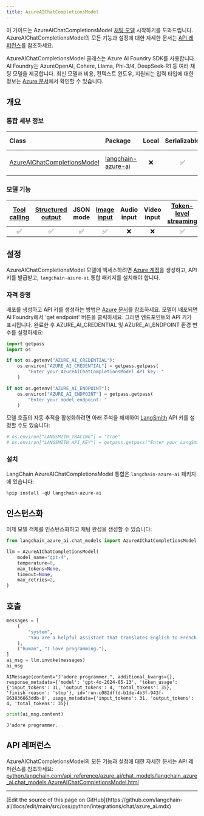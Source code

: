 ```yaml
---
title: AzureAIChatCompletionsModel
---
```


이 가이드는 AzureAIChatCompletionsModel [채팅 모델](/oss/python/langchain/models) 시작하기를 도와드립니다. AzureAIChatCompletionsModel의 모든 기능과 설정에 대한 자세한 문서는 [API 레퍼런스](https://python.langchain.com/api_reference/azure_ai/chat_models/langchain_azure_ai.chat_models.AzureAIChatCompletionsModel.html)를 참조하세요.

AzureAIChatCompletionsModel 클래스는 Azure AI Foundry SDK를 사용합니다. AI Foundry는 AzureOpenAI, Cohere, Llama, Phi-3/4, DeepSeek-R1 등 여러 채팅 모델을 제공합니다. 최신 모델과 비용, 컨텍스트 윈도우, 지원되는 입력 타입에 대한 정보는 [Azure 문서](https://learn.microsoft.com/azure/ai-studio/how-to/model-catalog-overview)에서 확인할 수 있습니다.

## 개요

### 통합 세부 정보

| Class | Package | Local | Serializable | [JS support](https://v03.api.js.langchain.com/classes/_langchain_openai.AzureChatOpenAI.html) | Downloads | Version |
| :--- | :--- | :---: | :---: |  :---: | :---: | :---: |
| [AzureAIChatCompletionsModel](https://python.langchain.com/api_reference/azure_ai/chat_models/langchain_azure_ai.chat_models.AzureAIChatCompletionsModel.html) | [langchain-azure-ai](https://python.langchain.com/api_reference/langchain_azure_ai/index.html) | ❌ | ✅ | ✅ | ![PyPI - Downloads](https://img.shields.io/pypi/dm/langchain-azure-ai?style=flat-square&label=%20) | ![PyPI - Version](https://img.shields.io/pypi/v/langchain-azure-ai?style=flat-square&label=%20) |

### 모델 기능

| [Tool calling](/oss/python/langchain/tools) | [Structured output](/oss/python/langchain/structured-output) | JSON mode | [Image input](/oss/python/langchain/messages#multimodal) | Audio input | Video input | [Token-level streaming](/oss/python/langchain/streaming/) | Native async | [Token usage](/oss/python/langchain/models#token-usage) | [Logprobs](/oss/python/langchain/models#log-probabilities) |
| :---: | :---: | :---: | :---: |  :---: | :---: | :---: | :---: | :---: | :---: |
| ✅ | ✅ | ✅ | ✅ | ❌ | ❌ | ✅ | ✅ | ✅ | ✅|

## 설정

AzureAIChatCompletionsModel 모델에 액세스하려면 [Azure 계정](https://azure.microsoft.com/pricing/purchase-options/azure-account)을 생성하고, API 키를 발급받고, `langchain-azure-ai` 통합 패키지를 설치해야 합니다.

### 자격 증명

배포를 생성하고 API 키를 생성하는 방법은 [Azure 문서](https://learn.microsoft.com/en-us/azure/ai-studio/how-to/develop/sdk-overview?tabs=sync&pivots=programming-language-python)를 참조하세요. 모델이 배포되면 AI Foundry에서 'get endpoint' 버튼을 클릭하세요. 그러면 엔드포인트와 API 키가 표시됩니다. 완료한 후 AZURE_AI_CREDENTIAL 및 AZURE_AI_ENDPOINT 환경 변수를 설정하세요:

```python
import getpass
import os

if not os.getenv("AZURE_AI_CREDENTIAL"):
    os.environ["AZURE_AI_CREDENTIAL"] = getpass.getpass(
        "Enter your AzureAIChatCompletionsModel API key: "
    )

if not os.getenv("AZURE_AI_ENDPOINT"):
    os.environ["AZURE_AI_ENDPOINT"] = getpass.getpass(
        "Enter your model endpoint: "
    )
```

모델 호출의 자동 추적을 활성화하려면 아래 주석을 해제하여 [LangSmith](https://docs.smith.langchain.com/) API 키를 설정할 수도 있습니다:

```python
# os.environ["LANGSMITH_TRACING"] = "true"
# os.environ["LANGSMITH_API_KEY"] = getpass.getpass("Enter your LangSmith API key: ")
```

### 설치

LangChain AzureAIChatCompletionsModel 통합은 `langchain-azure-ai` 패키지에 있습니다:

```python
%pip install -qU langchain-azure-ai
```

## 인스턴스화

이제 모델 객체를 인스턴스화하고 채팅 완성을 생성할 수 있습니다:

```python
from langchain_azure_ai.chat_models import AzureAIChatCompletionsModel

llm = AzureAIChatCompletionsModel(
    model_name="gpt-4",
    temperature=0,
    max_tokens=None,
    timeout=None,
    max_retries=2,
)
```

## 호출

```python
messages = [
    (
        "system",
        "You are a helpful assistant that translates English to French. Translate the user sentence.",
    ),
    ("human", "I love programming."),
]
ai_msg = llm.invoke(messages)
ai_msg
```

```output
AIMessage(content="J'adore programmer.", additional_kwargs={}, response_metadata={'model': 'gpt-4o-2024-05-13', 'token_usage': {'input_tokens': 31, 'output_tokens': 4, 'total_tokens': 35}, 'finish_reason': 'stop'}, id='run-c082dffd-b1de-4b3f-943f-863836663ddb-0', usage_metadata={'input_tokens': 31, 'output_tokens': 4, 'total_tokens': 35})
```

```python
print(ai_msg.content)
```

```output
J'adore programmer.
```

## API 레퍼런스

AzureAIChatCompletionsModel의 모든 기능과 설정에 대한 자세한 문서는 API 레퍼런스를 참조하세요: [python.langchain.com/api_reference/azure_ai/chat_models/langchain_azure_ai.chat_models.AzureAIChatCompletionsModel.html](https://python.langchain.com/api_reference/azure_ai/chat_models/langchain_azure_ai.chat_models.AzureAIChatCompletionsModel.html)

---

<Callout icon="pen-to-square" iconType="regular">
  [Edit the source of this page on GitHub](https://github.com/langchain-ai/docs/edit/main/src/oss/python/integrations/chat/azure_ai.mdx)
</Callout>
